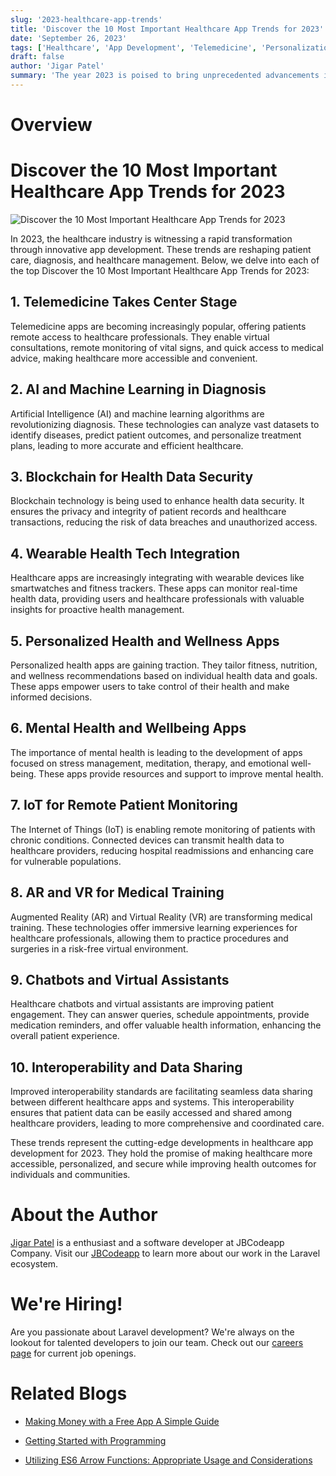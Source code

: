 ```yaml
---
slug: '2023-healthcare-app-trends'
title: 'Discover the 10 Most Important Healthcare App Trends for 2023'
date: 'September 26, 2023'
tags: ['Healthcare', 'App Development', 'Telemedicine', 'Personalization', 'Mental Health']
draft: false
author: 'Jigar Patel'
summary: 'The year 2023 is poised to bring unprecedented advancements in healthcare app development, revolutionizing patient care, diagnosis, and healthcare management. Below, we explore the top 10 healthcare app development trends for this year'
---
```


# Overview

<TOCInline toc={props.toc} exclude="Overview" toHeading={2} />

# Discover the 10 Most Important Healthcare App Trends for 2023

![Discover the 10 Most Important Healthcare App Trends for 2023](/static/blog/2023-healthcare-app-trends/image.png)

In 2023, the healthcare industry is witnessing a rapid transformation through innovative app development. These trends are reshaping patient care, diagnosis, and healthcare management. Below, we delve into each of the top Discover the 10 Most Important Healthcare App Trends for 2023:

## 1. Telemedicine Takes Center Stage

Telemedicine apps are becoming increasingly popular, offering patients remote access to healthcare professionals. They enable virtual consultations, remote monitoring of vital signs, and quick access to medical advice, making healthcare more accessible and convenient.

## 2. AI and Machine Learning in Diagnosis

Artificial Intelligence (AI) and machine learning algorithms are revolutionizing diagnosis. These technologies can analyze vast datasets to identify diseases, predict patient outcomes, and personalize treatment plans, leading to more accurate and efficient healthcare.

## 3. Blockchain for Health Data Security

Blockchain technology is being used to enhance health data security. It ensures the privacy and integrity of patient records and healthcare transactions, reducing the risk of data breaches and unauthorized access.

## 4. Wearable Health Tech Integration

Healthcare apps are increasingly integrating with wearable devices like smartwatches and fitness trackers. These apps can monitor real-time health data, providing users and healthcare professionals with valuable insights for proactive health management.

## 5. Personalized Health and Wellness Apps

Personalized health apps are gaining traction. They tailor fitness, nutrition, and wellness recommendations based on individual health data and goals. These apps empower users to take control of their health and make informed decisions.

## 6. Mental Health and Wellbeing Apps

The importance of mental health is leading to the development of apps focused on stress management, meditation, therapy, and emotional well-being. These apps provide resources and support to improve mental health.

## 7. IoT for Remote Patient Monitoring

The Internet of Things (IoT) is enabling remote monitoring of patients with chronic conditions. Connected devices can transmit health data to healthcare providers, reducing hospital readmissions and enhancing care for vulnerable populations.

## 8. AR and VR for Medical Training

Augmented Reality (AR) and Virtual Reality (VR) are transforming medical training. These technologies offer immersive learning experiences for healthcare professionals, allowing them to practice procedures and surgeries in a risk-free virtual environment.

## 9. Chatbots and Virtual Assistants

Healthcare chatbots and virtual assistants are improving patient engagement. They can answer queries, schedule appointments, provide medication reminders, and offer valuable health information, enhancing the overall patient experience.

## 10. Interoperability and Data Sharing

Improved interoperability standards are facilitating seamless data sharing between different healthcare apps and systems. This interoperability ensures that patient data can be easily accessed and shared among healthcare providers, leading to more comprehensive and coordinated care.

These trends represent the cutting-edge developments in healthcare app development for 2023. They hold the promise of making healthcare more accessible, personalized, and secure while improving health outcomes for individuals and communities.

# About the Author

[Jigar Patel](https://expertlaravel.com) is a
enthusiast and a software developer at JBCodeapp Company. Visit our [JBCodeapp](https://jbcodeapp.com) to learn more about our work in the Laravel ecosystem.

# We're Hiring!

Are you passionate about Laravel development? We're always on the lookout for talented developers to join our team. Check out our [careers page](https://jbcodeapp.com) for current job openings.

# Related Blogs

- [Making Money with a Free App A Simple Guide](earn-money-free-app-simple-guide.mdx)

- [Getting Started with Programming](Getting-Started-with-Programming.mdx)

- [Utilizing ES6 Arrow Functions: Appropriate Usage and Considerations](Utilizing-ES6-Arrow-Functions-Appropriate-Usage-and-Considerations.mdx)
